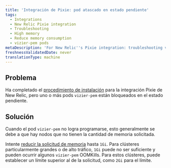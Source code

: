 ```yaml
---
title: 'Integración de Pixie: pod atascado en estado pendiente'
tags:
  - Integrations
  - New Relic Pixie integration
  - Troubleshooting
  - High memory
  - Reduce memory consumption
  - vizier-pem pods
metaDescription: 'For New Relic''s Pixie integration: troubleshooting vizier-pem pods stuck in pending state.'
freshnessValidatedDate: never
translationType: machine
---
```


## Problema

Ha completado el [procedimiento de instalación](/docs/kubernetes-pixie/auto-telemetry-pixie/install-auto-telemetry-pixie) para la integración Pixie de New Relic, pero uno o más pods `vizier-pem` están bloqueados en el estado pendiente.

## Solución

Cuando el pod `vizier-pem` no logra programarse, esto generalmente se debe a que hay nodos que no tienen la cantidad de memoria solicitada.

Intente [reducir la solicitud de memoria](/docs/kubernetes-pixie/auto-telemetry-pixie/advanced-configuration/manage-pixie-memory#set-memory-request) hasta `1Gi`. Para clústeres particularmente grandes o de alto tráfico, `1Gi` puede no ser suficiente y pueden ocurrir algunos `vizier-pem` OOMKills. Para estos clústeres, puede establecer un límite superior al de la solicitud, como `2Gi` para el límite.
